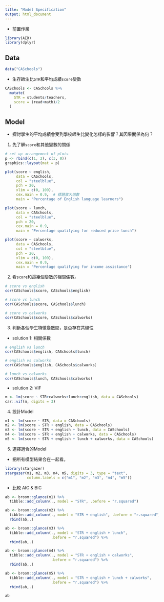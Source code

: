 ```yaml
---
title: "Model Specification"
output: html_document
---
```


- 前置作業
```r
library(AER)
library(dplyr)
```

## Data
```r
data("CASchools")
```

- 生存師生比`STR`和平均成績`score`變數
```r
CASchools <- CASchools %>% 
  mutate(
    STR = students/teachers,
    score = (read+math)/2
  )
```

## Model
- 探討學生的平均成績會受到學校師生比變化怎樣的影響？其因果關係為何？
1. 先了解```score```和其他變數的關係
```r
# set up arrangement of plots
p <- rbind(c(1, 2), c(3, 0))
graphics::layout(mat = p)

plot(score ~ english, 
     data = CASchools, 
     col = "steelblue", 
     pch = 20, 
     xlim = c(0, 100),
     cex.main = 0.9,  # 標題放大倍數
     main = "Percentage of English language learners")

plot(score ~ lunch, 
     data = CASchools, 
     col = "steelblue", 
     pch = 20,
     cex.main = 0.9,  
     main = "Percentage qualifying for reduced price lunch")

plot(score ~ calworks, 
     data = CASchools, 
     col = "steelblue", 
     pch = 20, 
     xlim = c(0, 100),
     cex.main = 0.9,
     main = "Percentage qualifying for income assistance")
```

2. 看```score```和這幾個變數的相關係數。
```r
# score vs english
cor(CASchools$score, CASchools$english)

# score vs lunch
cor(CASchools$score, CASchools$lunch)

# score vs calworks
cor(CASchools$score, CASchools$calworks)
```

3. 判斷各個學生特徵變數間，是否存在共線性
- solution 1: 相關係數
```r
# english vs lunch
cor(CASchools$english, CASchools$lunch)

# english vs calworks
cor(CASchools$english, CASchools$calworks)

# lunch vs calworks
cor(CASchools$lunch, CASchools$calworks)
```

- solution 2: VIF
```r
m <- lm(score ~ STR+calworks+lunch+english, data = CASchools)
car::vif(m, digits = 3)
```

4. 設計Model
```r
m1 <- lm(score ~ STR, data = CASchools)
m2 <- lm(score ~ STR + english, data = CASchools)
m3 <- lm(score ~ STR + english + lunch, data = CASchools)
m4 <- lm(score ~ STR + english + calworks, data = CASchools)
m5 <- lm(score ~ STR + english + lunch + calworks, data = CASchools)
```

5. 選擇適合的Model
- 把所有模型結果合在一起看。
```r
library(stargazer)
stargazer(m1, m2, m3, m4, m5, digits = 3, type = "text",
          column.labels = c("m1", "m2", "m3", "m4", "m5"))
```

- 比較 AIC & BIC
```r
ab <- broom::glance(m1) %>% 
  tibble::add_column(., model = "STR", .before = "r.squared")

ab <- broom::glance(m2) %>% 
  tibble::add_column(., model = "STR + english", .before = "r.squared") %>%
  rbind(ab,.)

ab <- broom::glance(m3) %>% 
  tibble::add_column(., model = "STR + english + lunch", 
                     .before = "r.squared") %>%
  rbind(ab,.)

ab <- broom::glance(m4) %>% 
  tibble::add_column(., model = "STR + english + calworks", 
                     .before = "r.squared") %>%
  rbind(ab,.)

ab <- broom::glance(m5) %>% 
  tibble::add_column(., model = "STR + english + lunch + calworks", 
                     .before = "r.squared") %>%
  rbind(ab,.)

ab
```

